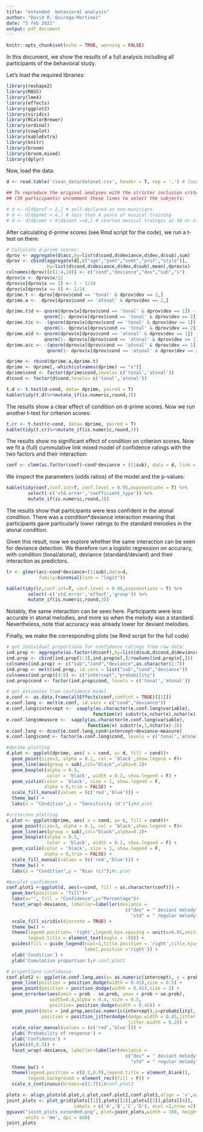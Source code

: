 ```yaml
---
title: "extended  behavioral analysis"
author: "David R. Quiroga-Martinez"
date: "5 feb 2021"
output: pdf_document
---
```


```r
knitr::opts_chunk$set(echo = TRUE, warning = FALSE)
```

In this document, we show the results of a full analysis including all participants of the behavioral study. 

Let's load the required libraries:

```r
library(reshape2)
library(MASS)
library(lme4)
library(effects)
library(ggplot2)
library(viridis)
library(RColorBrewer)
library(ordinal)
library(cowplot)
library(kableExtra)
library(knitr)
library(broom)
library(broom.mixed)
library(dplyr)
```

Now, load the data:

```r
d <- read.table('clean_data/dataset.csv', header = T, sep = ',') # load data

## To reproduce the original analyses with the stricter inclusion criteria 
## (39 participants) uncomment these lines to select the subjects:

# d <- d[d$prof < 2,] # self-declared as non-musicians
# d <- d[d$yomt < 4,] # less than 4 years of musical training
# d <- d[d$somt > 9|d$somt ==0,] # started musical traingin at 10 or older
```

After calculating d-prime scores (see Rmd script for the code), we run a t-test on them:
```r

# Calculate d-prime scores:
dprov <- aggregate(d$acc,by=list(d$cond,d$deviance,d$dev,d$sub),sum)
dprov <- cbind(aggregate(d[,c("age","yomt","somt","prof","style")],
               by=list(d$cond,d$deviance,d$dev,d$sub),mean),dprov$x)
colnames(dprov)[c(1:4,10)] <- c("cond","deviance","dev","sub","x")
dprov$x <- dprov$x/12
dprov$x[dprov$x == 1] <- 1 - 1/24
dprov$x[dprov$x == 0] <- 1/24
dprime.t <- dprov[dprov$cond == 'tonal' & dprov$dev == 2,]
dprime.a <-  dprov[dprov$cond == 'atonal' & dprov$dev == 2,]

dprime.t$d <- qnorm(dprov$x[dprov$cond == 'tonal' & dprov$dev == 1]) - 
              qnorm(1- dprov$x[dprov$cond == 'tonal' & dprov$dev == 2])
dprime.t$c <- -(qnorm(dprov$x[dprov$cond == 'tonal' & dprov$dev == 1]) + 
              qnorm(1- dprov$x[dprov$cond == 'tonal' & dprov$dev == 2]))/2
dprime.a$d <- qnorm(dprov$x[dprov$cond == 'atonal' & dprov$dev == 1]) - 
              qnorm(1- dprov$x[dprov$cond == 'atonal' & dprov$dev == 2])
dprime.a$c <- -(qnorm(dprov$x[dprov$cond == 'atonal' & dprov$dev == 1]) + 
               qnorm(1- dprov$x[dprov$cond == 'atonal' & dprov$dev == 2]))/2

dprime <- rbind(dprime.a,dprime.t)
dprime <- dprime[,-which(colnames(dprime) == "x")]
dprime$cond <- factor(dprime$cond,levels= c('tonal','atonal'))
d$cond <- factor(d$cond,levels= c('tonal','atonal'))
```

```r
t.d <- t.test(d~cond, data= dprime, paired = T)
kable(tidy(t.d)%>%mutate_if(is.numeric,round,3))

```


The results show a clear effect of condition on d-prime scores. Now we run another t-test for criterion scores:

```r
t.cr <- t.test(c~cond, data= dprime, paired = T)
kable(tidy(t.cr)%>%mutate_if(is.numeric,round,3))

```


The results show no significant effect of condition on criterion scores. Now we fit a (full) cummulative link mixed model of confidence ratings with the two factors and their interaction:

```r
conf <- clmm(as.factor(conf)~cond*deviance + (1|sub), data = d, link = "logit")
```

We inspect the parameters (odds ratios) of the model and the p-values:
```r
kable(tidy(conf,conf.int=T, conf.level = 0.95,exponentiate = T) %>%
        select(-c('std.error','coefficient_type')) %>%
        mutate_if(is.numeric,round,3))
```


The results show that participants were less confident in the atonal condition. There was a condition*deviance interaction meaning that participants gave particularly lower ratings to the standard melodies in the atonal condition.

Given this result, now we explore whether the same interaction can be seen for deviance detection. We therefore run a logistic regression on accuracy, with condition (tonal/atonal), deviance (standard/deviant) and their interaction as predictors.
```r
lr <- glmer(acc~cond*deviance+(1|sub),data=d,
            family=binomial(link = "logit"))

kable(tidy(lr,conf.int=T, conf.level = 0.95,exponentiate = T) %>%
        select(-c('std.error','effect','group')) %>%
        mutate_if(is.numeric,round,3))
```


Notably, the same interaction can be seen here. Participants were less accurate in atonal melodies, and more so when the melody was a standard. Nevertheless, note that accuracy was already lower for deviant melodies.

Finally, we make the corresponding plots (se Rmd script for the full code)
```r
# get individual proportions for confidence ratings from raw data:
ind.prop <- aggregate(as.factor(d$conf),by=list(d$sub,d$cond,d$deviance), FUN = table)
ind.prop <- cbind(ind.prop[1:3],ind.prop$x[,]/rowSums(ind.prop$x[,]))
colnames(ind.prop) <- c("sub","cond","deviance",as.character(1:7))
ind.prop <- melt(ind.prop, id.vars = list("sub","cond","deviance"))
colnames(ind.prop)[4:5] <- c("intercept","probability")
ind.prop$cond <- factor(ind.prop$cond, levels = c('tonal','atonal'))

# get estimates from confidence model
e.conf <- as.data.frame(allEffects(conf,confint = TRUE)[[1]])
e.conf.long <- melt(e.conf, id.vars = c("cond","deviance"))
e.conf.long$intercept <-  sapply(as.character(e.conf.long$variable),
                                function(x) substr(x,nchar(x),nchar(x)))
e.conf.long$measure <-  sapply(as.character(e.conf.long$variable),
                              function(x) substr(x,1,nchar(x)-3))
e.conf.long <- dcast(e.conf.long,cond+intercept+deviance~measure)
e.conf.long$cond <- factor(e.conf.long$cond, levels = c('tonal','atonal'))

#dprime plotting
d.plot <- ggplot(dprime, aes( x = cond, y= d, fill = cond))+ 
  geom_point(size=3, alpha = 0.1, col = 'black',show.legend = F)+
  geom_line(aes(group = sub),col="black",alpha=0.2)+
  geom_boxplot(alpha = 0.5,
               color = 'black', width = 0.2, show.legend = F) +
  geom_violin(color = 'black', size = 1, show.legend = F,
              alpha = 0,trim = FALSE) +
  scale_fill_manual(values = (c('red','blue'))) +
  theme_bw() +
  labs(x = "Condition",y = "Sensitivity (d')");#d.plot

#criterion plotting
c.plot <- ggplot(dprime, aes( x = cond, y= c, fill = cond))+
  geom_point(size=3, alpha = 0.1, col = 'black',show.legend = F)+
  geom_line(aes(group = sub),col="black",alpha=0.2)+
  geom_boxplot(alpha = 0.5,
               color = 'black', width = 0.2, show.legend = F) +
  geom_violin(color = 'black', size = 1, show.legend = F,
              alpha = 0,trim = FALSE) +
  scale_fill_manual(values = (c('red','blue'))) +
  theme_bw() +
  labs(x = "Condition",y = "Bias (c)");#c.plot

#barplot confidence
conf.plot1 <-ggplot(d, aes(x=cond, fill = as.character(conf))) +
  geom_bar(position = "fill")+
  labs(x="", fill = "Confidence",y="Percentage")+
  facet_wrap(~deviance, labeller=labeller(deviance = 
                                            c("dev" = " deviant melody",
                                              "std" = " regular melody")))+
  scale_fill_viridis(discrete = TRUE) +
  theme_bw() + 
  theme(legend.position= 'right',legend.box.spacing = unit(x=0.01,units ='npc'),
        legend.title = element_text(angle = -90)) + 
  guides(fill = guide_legend(ncol=1,title.position = 'right',title.hjust = 0.5,keywidth = 0.8,
                             label.position ='right')) +
  xlab('Condition') +
  ylab('Cumulative proportion');# conf.plot1

# proportions confidence
conf.plot2 <- ggplot(e.conf.long,aes(x= as.numeric(intercept), y = prob, color = cond, shape = cond)) +
  geom_line(position = position_dodge(width = 0.45),size = 0.5) +
  geom_point(position = position_dodge(width = 0.45),size = 2) +
  geom_errorbar(aes(ymin = prob - se.prob, ymax = prob + se.prob), 
                width=0.4,alpha = 0.4, size = 0.5,
                position= position_dodge(width = 0.45)) +
  geom_point(data = ind.prop,aes(as.numeric(intercept),y=probability), alpha = 0.05,
             position = position_jitterdodge(dodge.width = 0.45,jitter.height = 0,
                                             jitter.width = 0.2)) +
  scale_color_manual(values = (c('red','blue'))) +
  ylab('Probability of response') +
  xlab('Confidence') +
  ylim(c(0,0.5)) +
  facet_wrap(~deviance, labeller=labeller(deviance = 
                                            c("dev" = " deviant melody",
                                              "std" = " regular melody"))) +
  theme_bw() +
  theme(legend.position = c(0.2,0.9),legend.title = element_blank(),
        legend.background = element_rect(fill = F)) +
  scale_x_continuous(breaks=c(1:7));#conf.plot2


```

```r
plots <- align_plots(d.plot,c.plot,conf.plot2,conf.plot1,align = 'v',axis ='1')
joint_plots <- plot_grid(plots[[1]],plots[[2]],plots[[3]],plots[[4]],
                         labels = c('A','B','C','D'), ncol =2,nrow =2)
ggsave("joint_plots_extended.png", plot=joint_plots,width = 180, height = 180,
       units = 'mm', dpi = 600)
joint_plots
```




